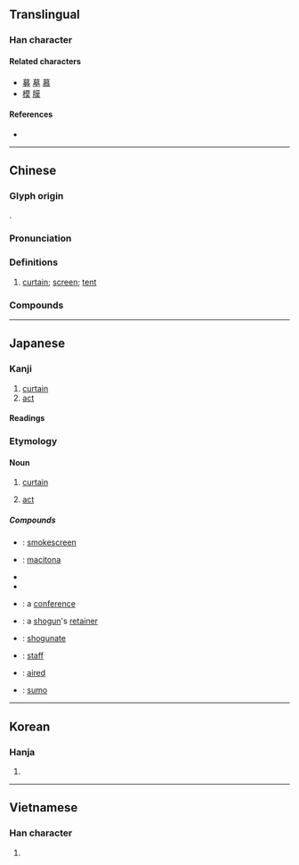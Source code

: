 {{character info}}
==Translingual==

===Han character===
{{Han char|rn=50|rad=巾|as=10|sn=13|four=44227|canj=TAKB|ids=⿱莫巾}}

====Related characters====
* [[募]] [[墓]] [[慕]]
* [[模]] [[膜]]

====References====
* {{Han ref|kx=0335.290|dkj=09051|dj=0642.320|hdz=10749.070|uh=5E55|ud=24149|bh=B9F5|bd=47605}}

----

==Chinese==
{{zh-forms|alt=幙,𫯜-second round simplified}}

===Glyph origin===
{{Han etym}}
{{Han compound|莫|巾|c1=p|c2=s|t2=cloth|ls=psc}}.

===Pronunciation===
{{zh-pron
|m=mù
|m-s=
|dg=
|c=mok6
|c-t=
|g=
|h=pfs=mok
|j=
|md=
|mn=bō͘
|mn-t=mo6
|w=3mu,5moq
|x=
|mc=y
|oc=y
|cat=n
}}

===Definitions===
{{zh-hanzi}}

# [[curtain]]; [[screen]]; [[tent]]

===Compounds===
{{zh-der|幕布|幕府|幕後|幕客|幕僚|幕天席地|幕府時代|席地幕天|內幕|天幕|幕前|報幕|幕友|多幕劇|字幕機|帳幕|內幕消息|入幕之賓|德川幕府|布幕|幕燕鼎魚|幕道|幕賓|幕職|幕士|幕員|幕僚機關|幕侵天|幕上|帷幕|帘幕|幕竿|屏幕|序幕|大銀幕|字幕匣|報幕員|夜幕低垂|字幕|幕上燕巢|劇幕|夜幕|作幕|一幕|獨幕劇|煙幕彈|放映影幕|毳幕|燕巢幕上|放煙幕|戎幕|環幕電影|玻璃帷幕|江戶幕府|揭幕|熒幕廣告|煙幕|燕巢於幕|落幕|釜魚幕燕|鐮倉幕府|螢幕|舉袂成幕|蓮幕|鐵幕|螢光幕|簾幕|謝幕|遊幕|芙蓉幕|黑幕|菌幕|銀幕|閉幕|開幕式|開幕|閉幕典禮|門幕|退居幕後|結幕|閉幕式|幕籬}}

{{zh-cat|Intermediate}}

----

==Japanese==

===Kanji===
{{ja-kanji|grade=6|rs=巾11}}

# [[curtain]]
# [[act]]

====Readings====
{{ja-readings
|goon=まく
|kanon=ばく
|kun=おお-う, とばり-
}}{{attn|ja|Kun hyphens need verification.}}

===Etymology===
{{ja-kanjitab|まく|yomi=o}}

====Noun====
{{ja-noun|まく|hhira=まく}}

# [[curtain]]
#: {{ja-usex|'''幕'''を[[下ろす]]|'''まく''' を おろす|to lower '''the curtains'''}}
# [[act]] {{gloss|division of theatrical performance}}

=====Compounds=====
* {{ja-r|煙%幕|えん%まく}}: [[smokescreen]]
* {{ja-r|幕%営|ばく%えい}}: [[macitona]]
* {{ja-r|一%幕|ひと%まく}}
* {{ja-r|幕%下|まく%した}}
* {{ja-r|幕%議|ばく%ぎ}}: a [[conference]]
* {{ja-r|幕%臣|ばく%しん}}: a [[shogun]]'s [[retainer]]
* {{ja-r|幕%府|ばく%ふ}}: [[shogunate]]
* {{ja-r|幕%僚|ばく%りょう}}: [[staff]]
* {{ja-r|幕%間|まく%あい}}: [[aired]]
* {{ja-r|幕%内|まく%うち}}: [[sumo]]

{{c|ja|Theater|sort=まく}}

----

==Korean==

===Hanja===
{{ko-hanja|막}}

# {{rfdef|ko|sort=巾11}}

----

==Vietnamese==

===Han character===
{{vi-readings|readings=mạc|rs=巾11}}

# {{rfdef|vi|sort=巾11}}